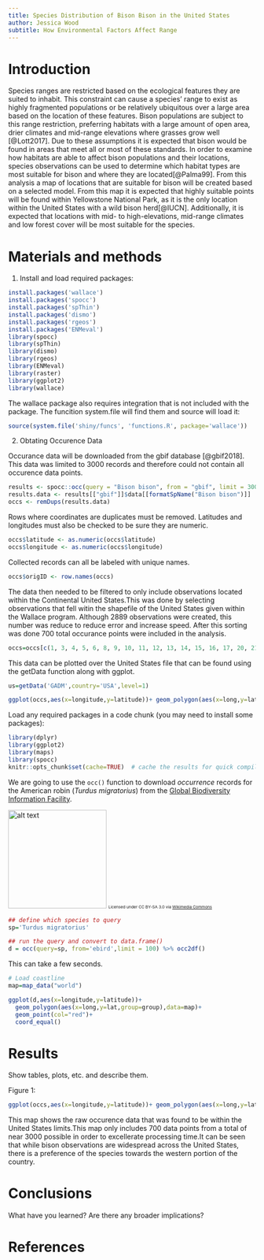 ```yaml
---
title: Species Distribution of Bison Bison in the United States
author: Jessica Wood
subtitle: How Environmental Factors Affect Range
---
```


# Introduction
Species ranges are restricted based on the ecological features they are suited to inhabit. This constraint can cause a species’ range to exist as highly fragmented populations or be relatively ubiquitous over a large area based on the location of these features. Bison populations are subject to this range restriction, preferring habitats with a large amount of open area, drier climates and mid-range elevations where grasses grow well [@Lott2017]. Due to these assumptions it is expected that bison would be found in areas that meet all or most of these standards. In order to examine how habitats are able to affect bison populations and their locations, species observations can be used to determine which habitat types are most suitable for bison and where they are located[@Palma99]. From this analysis a map of locations that are suitable for bison will be created based on a selected model. From this map it is expected that highly suitable points will be found within Yellowstone National Park, as it is the only location within the United States with a wild bison herd[@IUCN]. Additionally, it is expected that locations with mid- to high-elevations, mid-range climates and low forest cover will be most suitable for the species.

# Materials and methods


1. Install and load required packages:
```r
install.packages('wallace')
install.packages('spocc')
install.packages('spThin')
install.packages('dismo')
install.packages('rgeos')
install.packages('ENMeval')
library(spocc)
library(spThin)
library(dismo)
library(rgeos)
library(ENMeval)
library(raster)
library(ggplot2)
library(wallace)
```

The wallace package also requires integration that is not included with the package. The funcition system.file will find them and source will load it:

```r
source(system.file('shiny/funcs', 'functions.R', package='wallace'))
```

2. Obtating Occurence Data

Occurance data will be downloaded from the gbif database [@gbif2018]. This data was limited to 3000 records and therefore could not contain all occurence data points.

```r
results <- spocc::occ(query = "Bison bison", from = "gbif", limit = 3000, has_coords = TRUE)
results.data <- results[["gbif"]]$data[[formatSpName("Bison bison")]]
occs <- remDups(results.data)
```

Rows where coordinates are duplicates must be removed. Latitudes and longitudes must also be checked to be sure they are numeric.

```r
occs$latitude <- as.numeric(occs$latitude)
occs$longitude <- as.numeric(occs$longitude)
```

Collected records can all be labeled with unique names.

```r
occs$origID <- row.names(occs)
```

The data then needed to be filtered to only include observations located within the Continental United States.This was done by selecting observations that fell witin the shapefile of the United States given within the Wallace program. Although 2889 observations were created, this number was reduce to reduce error and increase speed. After this sorting was done 700 total occurance points were included in the analysis.


```r
occs=occs[c(1, 3, 4, 5, 6, 8, 9, 10, 11, 12, 13, 14, 15, 16, 17, 20, 21, 22, 23, 24, 25, 26, 27, 28, 29, 30, 31, 32, 33, 34, 35, 37, 38, 39, 40, 41, 42, 43, 44, 45, 46, 47, 48, 50, 51, 52, 53, 54, 55, 56, 57, 58, 59, 60, 61, 62, 63, 64, 65, 66, 67, 68, 69, 70, 71, 72, 73, 74, 75, 76, 77, 80, 81, 82, 83, 84, 85, 86, 87, 88, 89, 91, 92, 93, 94, 95, 96, 97, 98, 99, 100, 101, 102, 103, 104, 106, 107, 108, 109, 110, 111, 112, 113, 114, 117, 119, 120, 121, 123, 124, 125, 126, 127, 128, 129, 130, 132, 133, 134, 135, 136, 137, 138, 139, 140, 141, 142, 143, 144, 145, 146, 147, 148, 149, 151, 152, 153, 154, 155, 157, 158, 159, 160, 161, 162, 163, 164, 165, 166, 167, 168, 169, 170, 171, 172, 173, 174, 175, 176, 177, 178, 179, 180, 181, 182, 183, 184, 185, 186, 187, 188, 189, 190, 191, 192, 193, 194, 195, 196, 197, 198, 199, 200, 201, 202, 204, 205, 206, 207, 208, 209, 210, 211, 212, 213, 215, 216, 217, 218, 219, 220, 221, 222, 223, 224, 225, 226, 227, 228, 229, 231, 232, 233, 234, 235, 236, 237, 238, 239, 240, 241, 242, 243, 244, 245, 247, 248, 249, 250, 251, 252, 253, 254, 255, 256, 257, 258, 259, 260, 261, 262, 263, 264, 265, 266, 267, 268, 269, 270, 271, 272, 273, 274, 275, 276, 277, 278, 279, 280, 281, 282, 283, 285, 286, 287, 288, 289, 290, 292, 293, 294, 295, 296, 297, 298, 299, 300, 301, 302, 303, 304, 305, 306, 307, 308, 309, 310, 311, 313, 314, 315, 316, 317, 318, 319, 320, 321, 322, 323, 324, 325, 326, 327, 328, 329, 330, 332, 333, 334, 335, 337, 338, 339, 341, 345, 346, 347, 348, 349, 350, 351, 352, 353, 354, 355, 356, 357, 358, 359, 360, 361, 362, 363, 364, 365, 366, 367, 368, 371, 373, 375, 376, 377, 378, 379, 380, 381, 382, 383, 384, 386, 387, 388, 390, 393, 394, 395, 396, 397, 398, 399, 400, 401, 402, 403, 404, 405, 407, 408, 410, 411, 412, 416, 417, 418, 419, 420, 421, 422, 423, 424, 425, 426, 427, 428, 429, 430, 431, 432, 433, 434, 435, 436, 437, 438, 439, 440, 441, 442, 443, 444, 445, 446, 447, 448, 449, 450, 451, 459, 460, 461, 462, 463, 464, 465, 467, 468, 469, 470, 471, 472, 473, 474, 475, 476, 477, 478, 479, 480, 482, 483, 484, 485, 486, 487, 488, 489, 490, 492, 493, 494, 495, 496, 497, 498, 499, 500, 501, 502, 503, 504, 505, 506, 507, 508, 509, 510, 511, 513, 514, 520, 521, 522, 523, 524, 525, 526, 527, 529, 530, 531, 532, 533, 534, 536, 538, 539, 540, 542, 543, 544, 545, 546, 547, 548, 549, 550, 551, 552, 556, 557, 558, 559, 560, 561, 562, 563, 565, 566, 567, 568, 569, 570, 571, 572, 573, 576, 577, 578, 579, 580, 581, 582, 583, 584, 585, 586, 587, 588, 589, 590, 591, 592, 593, 594, 595, 596, 597, 598, 599, 600, 601, 602, 603, 604, 605, 606, 607, 608, 609, 610, 611, 612, 614, 615, 616, 617, 618, 619, 620, 621, 622, 623, 624, 625, 626, 627, 628, 629, 630, 631, 632, 633, 634, 635, 636, 637, 638, 639, 640, 641, 642, 643, 644, 645, 646, 647, 648, 649, 650, 652, 653, 654, 655, 656, 657, 659, 660, 661, 662, 663, 664, 665, 666, 667, 668, 669, 671, 672, 673, 674, 675, 676, 677, 678, 679, 680, 681, 682, 683, 684, 685, 686, 687, 688, 689, 690, 691, 692, 693, 694, 695, 696, 697, 698, 699, 700, 701, 702, 703, 704, 705, 706, 707, 708, 709) ,] 
```

This data can be plotted over the United States file that can be found using the getData function along with ggplot.

```r
us=getData('GADM',country='USA',level=1)
```

```r

ggplot(occs,aes(x=longitude,y=latitude))+ geom_polygon(aes(x=long,y=lat,group=group),data=us)+ geom_point(col="red")+coord_equal()
```



Load any required packages in a code chunk (you may need to install some packages):

```r
library(dplyr)
library(ggplot2)
library(maps)
library(spocc)
knitr::opts_chunk$set(cache=TRUE)  # cache the results for quick compiling
```


We are going to use the `occ()` function to download _occurrence_ records for the American robin (_Turdus migratorius_) from the [Global Biodiversity Information Facility](gbif.org).

<img src="https://upload.wikimedia.org/wikipedia/commons/b/b8/Turdus-migratorius-002.jpg" alt="alt text" width="200">
<small><small><small>Licensed under CC BY-SA 3.0 via [Wikimedia Commons](https://commons.wikimedia.org/wiki/File:Turdus-migratorius-002.jpg#/media/File:Turdus-migratorius-002.jpg)</small></small></small>

```r
## define which species to query
sp='Turdus migratorius'

## run the query and convert to data.frame()
d = occ(query=sp, from='ebird',limit = 100) %>% occ2df()
```
This can take a few seconds.

```r
# Load coastline
map=map_data("world")

ggplot(d,aes(x=longitude,y=latitude))+
  geom_polygon(aes(x=long,y=lat,group=group),data=map)+
  geom_point(col="red")+
  coord_equal()
```


# Results

Show tables, plots, etc. and describe them.

Figure 1:

```r

ggplot(occs,aes(x=longitude,y=latitude))+ geom_polygon(aes(x=long,y=lat,group=group),data=us)+ geom_point(col="red")+coord_equal()
```

This map shows the raw occurence data that was found to be within the United States limits.This map only includes 700 data points from a total of near 3000 possible in order to excellerate processing time.It can be seen that while bison observations are widespread across the United States, there is a preference of the species towards the western portion of the country.

# Conclusions

What have you learned?  Are there any broader implications?

# References

